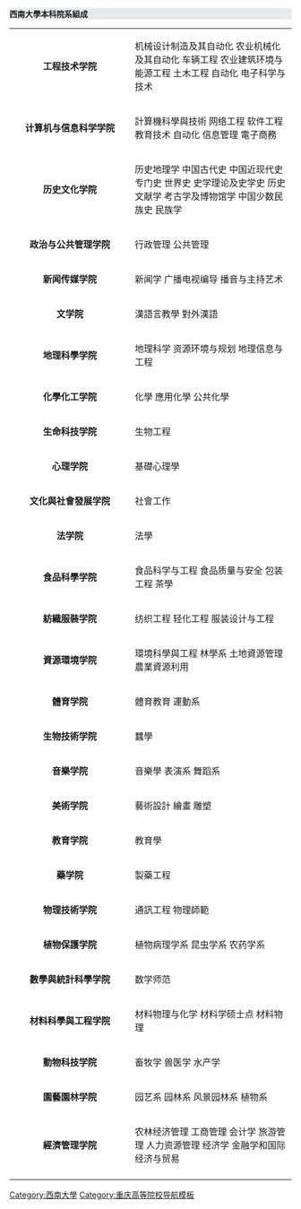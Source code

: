 <div style="border: 0; clear: both; width: 100%; margin-left: auto; margin-right: auto" class="NavFrame">
<div style="background: #E6EBEE" class="NavHead">'''西南大學本科院系組成'''
</div>
<div class="NavContent" align="center">
{| class="wikitable"
|-
| style="width:200px" align=center bgcolor="#efefef" | '''工程技术学院'''
| align=left bgcolor="#ffffff" | 机械设计制造及其自动化  农业机械化及其自动化  车辆工程  农业建筑环境与能源工程  土木工程  自动化  电子科学与技术
|-
| align=center bgcolor="#efefef" | '''计算机与信息科学学院'''
| align=left bgcolor="#ffffff" | 計算機科學與技術 网络工程 软件工程 教育技术 自动化 信息管理 電子商務
|-
| align=center bgcolor="#efefef" | '''历史文化学院'''
| align=left bgcolor="#ffffff" | 历史地理学 中国古代史 中国近现代史 专门史 世界史 史学理论及史学史 历史文献学 考古学及博物馆学 中国少数民族史 民族学
|-
| align=center bgcolor="#efefef" | '''政治与公共管理学院'''
| align=left bgcolor="#ffffff" | 行政管理 公共管理
|-
| align=center bgcolor="#efefef" | '''新闻传媒学院'''
| align=left bgcolor="#ffffff" | 新闻学 广播电视编导 播音与主持艺术

|-
| align=center bgcolor="#efefef" | '''文学院'''
| align=left bgcolor="#ffffff" | 漢語言教學 對外漢語 

|-
| align=center bgcolor="#efefef" | '''地理科學学院'''
| align=left bgcolor="#ffffff" |地理科学 资源环境与规划 地理信息与工程

|-
| align=center bgcolor="#efefef" | '''化學化工学院'''
| align=left bgcolor="#ffffff" | 化學 應用化學 公共化學

|-
| align=center bgcolor="#efefef" | '''生命科技学院'''
| align=left bgcolor="#ffffff" | 生物工程 

|-
| align=center bgcolor="#efefef" | '''心理学院'''
| align=left bgcolor="#ffffff" | 基礎心理學

|-
| align=center bgcolor="#efefef" | '''文化與社會發展学院'''
| align=left bgcolor="#ffffff" | 社會工作

|-
| align=center bgcolor="#efefef" | '''法学院'''
| align=left bgcolor="#ffffff" |  法學

|-
| align=center bgcolor="#efefef" | '''食品科學学院'''
| align=left bgcolor="#ffffff" | 食品科学与工程 食品质量与安全 包装工程 茶學 

|-
| align=center bgcolor="#efefef" | '''紡織服裝学院'''
| align=left bgcolor="#ffffff" | 纺织工程 轻化工程 服装设计与工程

|-
| align=center bgcolor="#efefef" | '''資源環境学院'''
| align=left bgcolor="#ffffff" | 環境科學與工程 林學系 土地資源管理 農業資源利用

|-
| align=center bgcolor="#efefef" | '''體育学院'''
| align=left bgcolor="#ffffff" | 體育教育 運動系

|-
| align=center bgcolor="#efefef" | '''生物技術学院'''
| align=left bgcolor="#ffffff" | 蠶學

|-
| align=center bgcolor="#efefef" | '''音樂学院'''
| align=left bgcolor="#ffffff" | 音樂學 表演系 舞蹈系

|-
| align=center bgcolor="#efefef" | '''美術学院'''
| align=left bgcolor="#ffffff" | 藝術設計 繪畫 雕塑
|-
| align=center bgcolor="#efefef" | '''教育学院'''
| align=left bgcolor="#ffffff" | 教育學

|-
| align=center bgcolor="#efefef" | '''藥学院'''
| align=left bgcolor="#ffffff" | 製藥工程

|-
| align=center bgcolor="#efefef" | '''物理技術学院'''
| align=left bgcolor="#ffffff" | 通訊工程 物理師範

|-
| align=center bgcolor="#efefef" | '''植物保護学院'''
| align=left bgcolor="#ffffff" | 植物病理学系 昆虫学系 农药学系

|-
| align=center bgcolor="#efefef" | '''數學與統計科學学院'''
| align=left bgcolor="#ffffff" | 数学师范

|-
| align=center bgcolor="#efefef" | '''材料科學與工程学院'''
| align=left bgcolor="#ffffff" | 材料物理与化学 材料学硕士点 材料物理
|-
| align=center bgcolor="#efefef" | '''動物科技学院'''
| align=left bgcolor="#ffffff" | 畜牧学 兽医学 水产学

|-
| align=center bgcolor="#efefef" | '''園藝園林学院'''
| align=left bgcolor="#ffffff" | 园艺系 园林系 风景园林系 植物系

|-
| align=center bgcolor="#efefef" | '''經濟管理学院'''
| align=left bgcolor="#ffffff" |农林经济管理  工商管理 会计学 旅游管理 人力资源管理 经济学 金融学和国际经济与贸易

|-
|}</div>

</div><noinclude>
[[Category:西南大學]]
[[Category:重庆高等院校导航模板]]
</noinclude>